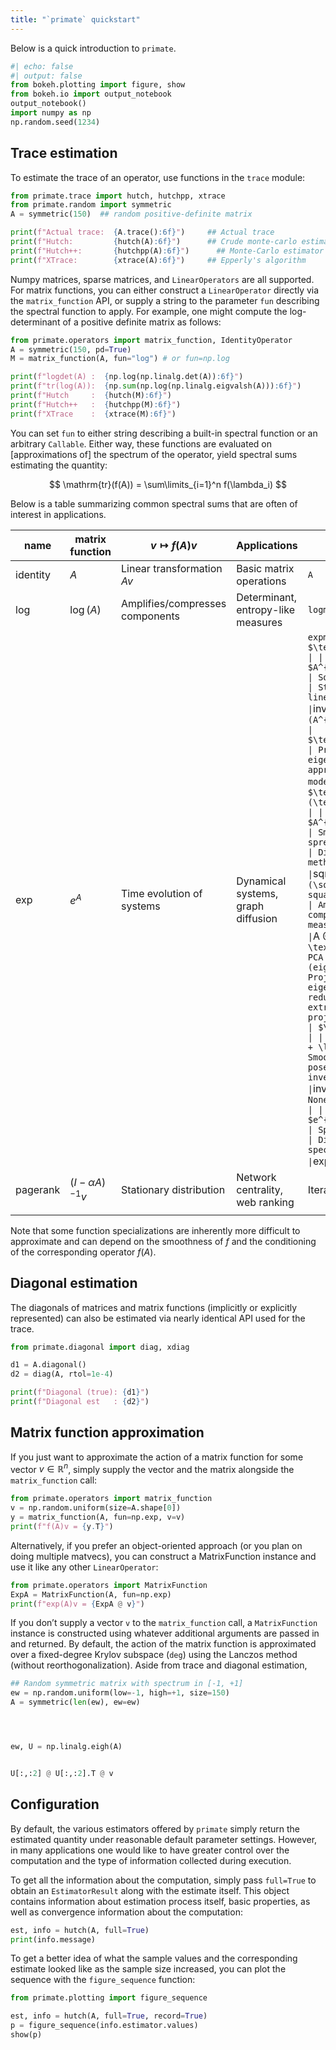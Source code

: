 ```yaml
---
title: "`primate` quickstart"
---
```


Below is a quick introduction to `primate`. 

```python
#| echo: false
#| output: false
from bokeh.plotting import figure, show
from bokeh.io import output_notebook
output_notebook()
import numpy as np
np.random.seed(1234)
```

## Trace estimation 

To estimate the trace of an operator, use functions in the `trace` module: 
```python
from primate.trace import hutch, hutchpp, xtrace
from primate.random import symmetric
A = symmetric(150)  ## random positive-definite matrix 

print(f"Actual trace:  {A.trace():6f}")     ## Actual trace
print(f"Hutch:         {hutch(A):6f}")      ## Crude monte-carlo estimator
print(f"Hutch++:       {hutchpp(A):6f}") 	  ## Monte-Carlo estimator w/ deflation 
print(f"XTrace:        {xtrace(A):6f}")     ## Epperly's algorithm
```

Numpy matrices, sparse matrices, and `LinearOperators` are all supported. For matrix functions, you can either construct a `LinearOperator` directly via the `matrix_function` API, or supply a string to the parameter `fun` describing the spectral function to apply. For example, one might compute the log-determinant of a positive definite matrix as follows:

```python
from primate.operators import matrix_function, IdentityOperator
A = symmetric(150, pd=True)
M = matrix_function(A, fun="log") # or fun=np.log 

print(f"logdet(A) :  {np.log(np.linalg.det(A)):6f}")
print(f"tr(log(A)):  {np.sum(np.log(np.linalg.eigvalsh(A))):6f}")
print(f"Hutch     :  {hutch(M):6f}")
print(f"Hutch++   :  {hutchpp(M):6f}")
print(f"XTrace    :  {xtrace(M):6f}")
```

You can set `fun` to either string describing a built-in spectral function or an arbitrary `Callable`. Either way, these functions are evaluated on [approximations of] the spectrum of the operator, yield spectral sums estimating the quantity: 

$$ \mathrm{tr}(f(A)) = \sum\limits_{i=1}^n f(\lambda_i) $$

Below is a table summarizing common spectral sums that are often of interest in applications. 

| **name**       | **matrix function**       | **$v \mapsto f(A)v$**            | **Applications**                          | **numpy call**                     | **trace**                  |
|----------------|---------------------------|----------------------------------|-------------------------------------------|------------------------------------|----------------------------|
| identity       | $A$                      | Linear transformation $Av$      | Basic matrix operations                   | `A`                       | $\text{Tr}(A)$             |
| log            | $\log(A)$                | Amplifies/compresses components  | Determinant, entropy-like measures        | `logm(A)`            | $\log\det(A)$              |
| exp            | $e^A$                    | Time evolution of systems        | Dynamical systems, graph diffusion        | `expm(A)                 | $\text{Tr}(e^A)$           |
| inv            | $A^{-1}$                 | Solves $Ax = v$                  | Stability analysis, linear systems        | `inv(A)`                  | $\text{Tr}(A^{-1})$        |
| sign        | $\text{sgn}_\epsilon(A)$ | Projects onto eigenspaces        | Rank approximation, low-rank modeling     | `U @ U.T`                  | $\text{Tr}(\text{sgn}_\epsilon(A))$ |
| sqrt           | $A^{1/2}$                | Smooth spreading/diffusion       | Diffusion, kernel methods                 | `sqrtm(A)`           | $\text{Tr}(\sqrt{A})$      |
| square         | $A^2$                    | Amplifies dominant components    | Energy measures, stability                | `A @ A`         | $\|A\|_F^2 = \text{Tr}(A^\top A)$ |
| PCA            | $P_A$ (eigenspace)       | Projects onto dominant eigenspaces | Dim. reduction, feature extraction       | Custom projection matrix          | $\text{Tr}(P_A)$           |
| Tikhonov       | $(A + \lambda I)^{-1}$   | Smooth solution to ill-posed sys. | Regularized inversion, stability          | `inv(A + lambda * eye(n))`        | None                       |
| heat           | $e^{-tA}$                | Spreads/dampens energy           | Diffusion on graphs, spectral clustering  | `expm(-t * A)`            | $\text{Tr}(e^{-tA})$       |
| pagerank       | $(I - \alpha A)^{-1}v$   | Stationary distribution          | Network centrality, web ranking           | Iterative solver                  | None                       |
                |

Note that some function specializations are inherently more difficult to approximate and can depend on the smoothness of $f$ and the conditioning of the corresponding operator $f(A)$. 

## Diagonal estimation 

The diagonals of matrices and matrix functions (implicitly or explicitly represented) can also be estimated via nearly identical API used for the trace.  

```python
from primate.diagonal import diag, xdiag

d1 = A.diagonal()
d2 = diag(A, rtol=1e-4)

print(f"Diagonal (true): {d1}")
print(f"Diagonal est   : {d2}")
```

## Matrix function approximation 

If you just want to approximate the action of a matrix function for some vector $v \in \mathbb{R}^n$, simply supply the vector and the matrix alongside the `matrix_function` call: 

```python
from primate.operators import matrix_function
v = np.random.uniform(size=A.shape[0])
y = matrix_function(A, fun=np.exp, v=v)
print(f"f(A)v = {y.T}")
```

Alternatively, if you prefer an object-oriented approach (or you plan on doing multiple matvecs), you can construct a MatrixFunction instance and use it like any other `LinearOperator`: 

```python
from primate.operators import MatrixFunction
ExpA = MatrixFunction(A, fun=np.exp)
print(f"exp(A)v = {ExpA @ v}")
```

If you don't supply a vector `v` to the `matrix_function` call, a `MatrixFunction` instance is constructed using whatever additional arguments are passed in and returned. By default, the action of the matrix function is approximated over a fixed-degree Krylov subspace (`deg`) using the Lanczos method (without reorthogonalization). Aside from trace and diagonal estimation, 


```python
## Random symmetric matrix with spectrum in [-1, +1]
ew = np.random.uniform(low=-1, high=+1, size=150)
A = symmetric(len(ew), ew=ew)




ew, U = np.linalg.eigh(A)


U[:,:2] @ U[:,:2].T @ v

```


## Configuration 

By default, the various estimators offered by `primate` simply return the estimated quantity under reasonable default parameter settings. However, in many applications one would like to have greater control over the computation and the type of information collected during execution. 

To get all the information about the computation, simply pass `full=True` to obtain an `EstimatorResult` along with the estimate itself. This object contains information about estimation process itself, basic properties, as well as convergence information about the computation: 
```python
est, info = hutch(A, full=True)
print(info.message)
```

To get a better idea of what the sample values and the corresponding estimate looked like as the sample size increased, you can plot the sequence with 
the `figure_sequence` function:
```python
from primate.plotting import figure_sequence

est, info = hutch(A, full=True, record=True)
p = figure_sequence(info.estimator.values)
show(p)
```


<!-- For example, consider applying the `sign` function at some tolerance level $\epsilon$:

$$ \mathrm{sign}_\epsilon(x) = \begin{align} 1 & x \geq \epsilon \\ 0 & \text{otherwise} \end{align} $$

The spectral sum defined by applying this function corresponds to the numerical rank of the operator, which is an interesting and sometimes useful quantity to estimate. However, the sign function itself is discontinuous (at $\epsilon$) and otherwise not smooth; thus, it cannot be well approximated by any polynomial of finite degree. Non-analytic functions such as these can prove difficult to approximate, as shown below:

```python
ew = np.sort(np.random.uniform(size=150, low=0, high=1))
ew[:30] = 0.0
A = symmetric(150, ew = ew, pd = False)
M = matrix_function(A, fun="numrank")

print(f"numrank(A): {np.linalg.matrix_rank(A)}")
print(f"GR approx:  {hutch(M)}")
print(f"Hutch++ :   {hutchpp(M)}")
print(f"XTrace:     {xtrace(M)}")
``` -->
